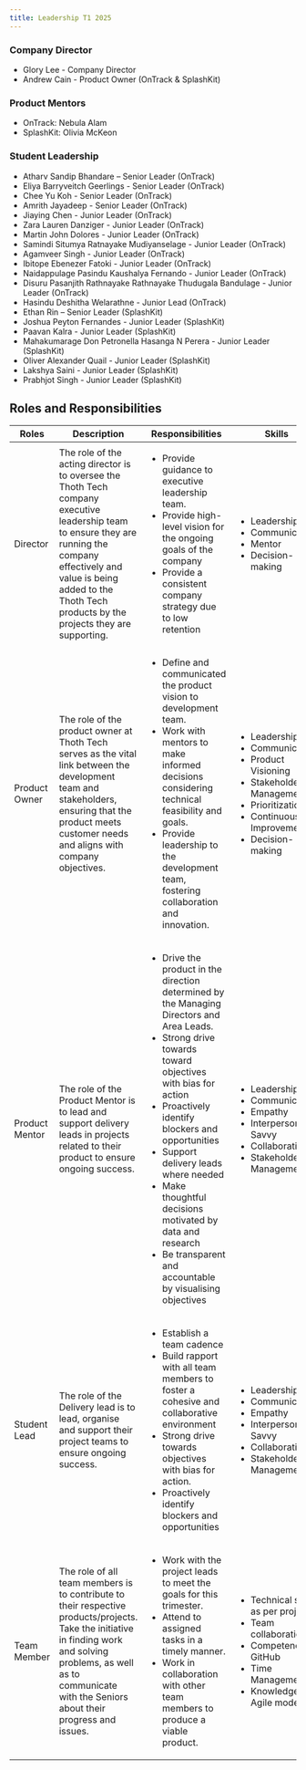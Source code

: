 ```yaml
---
title: Leadership T1 2025
---
```


### Company Director

- Glory Lee - Company Director
- Andrew Cain - Product Owner (OnTrack & SplashKit)

### Product Mentors

- OnTrack: Nebula Alam 
- SplashKit: Olivia McKeon

### Student Leadership 

- Atharv Sandip Bhandare – Senior Leader (OnTrack)
- Eliya Barryveitch Geerlings - Senior Leader (OnTrack)
- Chee Yu Koh - Senior Leader (OnTrack)
- Amrith Jayadeep - Senior Leader (OnTrack)
- Jiaying Chen - Junior Leader (OnTrack)
- Zara Lauren Danziger - Junior Leader (OnTrack)
- Martin John Dolores  - Junior Leader (OnTrack)
- Samindi Situmya Ratnayake Mudiyanselage - Junior Leader (OnTrack)
- Agamveer Singh - Junior Leader (OnTrack)
- Ibitope Ebenezer Fatoki - Junior Leader (OnTrack)
- Naidappulage Pasindu Kaushalya Fernando - Junior Leader (OnTrack)
- Disuru Pasanjith Rathnayake Rathnayake Thudugala Bandulage - Junior Leader (OnTrack)
- Hasindu Deshitha Welarathne - Junior Lead (OnTrack)
- Ethan Rin – Senior Leader (SplashKit)
- Joshua Peyton Fernandes - Junior Leader (SplashKit)
- Paavan Kalra - Junior Leader (SplashKit)
- Mahakumarage Don Petronella Hasanga N Perera - Junior Leader (SplashKit)
- Oliver Alexander Quail - Junior Leader (SplashKit)
- Lakshya Saini - Junior Leader (SplashKit)
- Prabhjot Singh - Junior Leader (SplashKit)

## Roles and Responsibilities

<div class="leadership-table">

| Roles          | Description                                                                                                                                                                                                                                | Responsibilities                                                                                                                                                                                                                                                                                                                                                                                                               | Skills                                                                                                                                                                                              |
| -------------- | ------------------------------------------------------------------------------------------------------------------------------------------------------------------------------------------------------------------------------------------ | ------------------------------------------------------------------------------------------------------------------------------------------------------------------------------------------------------------------------------------------------------------------------------------------------------------------------------------------------------------------------------------------------------------------------------ | --------------------------------------------------------------------------------------------------------------------------------------------------------------------------------------------------- |
| Director       | The role of the acting director is to oversee the Thoth Tech company executive leadership team to ensure they are running the company effectively and value is being added to the Thoth Tech products by the projects they are supporting. | <ul> <li>Provide guidance to executive leadership team. </li> <li> Provide high-level vision for the ongoing goals of the company </li> <li> Provide a consistent company strategy due to low retention </li> </ul>                                                                                                                                                                                                            | <ul> <li>Leadership</li> <li> Communication</li> <li> Mentor</li> <li> Decision-making</li> </ul>                                                                                                   |
| Product Owner  | The role of the product owner at Thoth Tech serves as the vital link between the development team and stakeholders, ensuring that the product meets customer needs and aligns with company objectives.                                     | <ul> <li> Define and communicated the product vision to development team.</li> <li>Work with mentors to make informed decisions considering technical feasibility and goals.</li> <li> Provide leadership to the development team, fostering collaboration and innovation.</li></ul>                                                                                                                                           | <ul> <li>Leadership</li> <li> Communication</li> <li> Product Visioning</li><li>Stakeholder Management </li><li> Prioritization</li><li>Continuous Improvement </li><li>Decision-making </li> </ul> |
| Product Mentor | The role of the Product Mentor is to lead and support delivery leads in projects related to their product to ensure ongoing success.                                                                                                       | <ul> <li> Drive the product in the direction determined by the Managing Directors and Area Leads.</li> <li>Strong drive towards toward objectives with bias for action</li> <li> Proactively identify blockers and opportunities</li> <li> Support delivery leads where needed </li> <li> Make thoughtful decisions motivated by data and research</li><li> Be transparent and accountable by visualising objectives</li></ul> | <ul> <li>Leadership</li> <li> Communication</li> <li> Empathy</li><li>Interpersonal-Savvy </li><li> Collaborative</li><li>Stakeholder Management </li> </ul>                                        |
| Student Lead   | The role of the Delivery lead is to lead, organise and support their project teams to ensure ongoing success.                                                                                                                              | <ul><li>Establish a team cadence</li><li>Build rapport with all team members to foster a cohesive and collaborative environment </li><li>Strong drive towards objectives with bias for action.</li><li>Proactively identify blockers and opportunities</li></ul>                                                                                                                                                               | <ul> <li>Leadership</li> <li> Communication</li> <li> Empathy</li><li>Interpersonal-Savvy </li><li> Collaborative</li><li>Stakeholder Management </li> </ul>                                        |
| Team Member    | The role of all team members is to contribute to their respective products/projects. Take the initiative in finding work and solving problems, as well as to communicate with the Seniors about their progress and issues.                 | <ul><li>Work with the project leads to meet the goals for this trimester.</li><li>Attend to assigned tasks in a timely manner.</li><li>Work in collaboration with other team members to produce a viable product.</li></ul>                                                                                                                                                                                                    | <ul><li>Technical skills as per project</li><li>Team collaboration</li><li>Competence in GitHub</li><li>Time Management</li><li>Knowledge of Agile model</li></ul>                                  |

</div>
